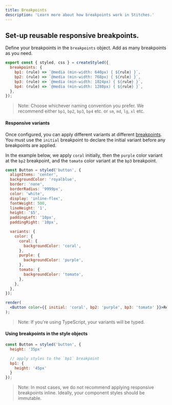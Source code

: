 ```yaml
---
title: Breakpoints
description: 'Learn more about how breakpoints work in Stitches.'
---
```


## Set-up reusable responsive breakpoints.

Define your breakpoints in the `breakpoints` object. Add as many breakpoints as you need.

```jsx
export const { styled, css } = createStyled({
  breakpoints: {
    bp1: (rule) => `@media (min-width: 640px) { ${rule} }`,
    bp2: (rule) => `@media (min-width: 768px) { ${rule} }`,
    bp3: (rule) => `@media (min-width: 1024px) { ${rule} }`,
    bp4: (rule) => `@media (min-width: 1280px) { ${rule} }`,
  },
});
```

> Note: Choose whichever naming convention you prefer. We recommend either <Code>bp1</Code>, <Code>bp2</Code>, <Code>bp3</Code>, <Code>bp4</Code> etc. or <Code>sm</Code>, <Code>md</Code>, <Code>lg</Code>, <Code>xl</Code> etc.

#### Responsive variants

Once configured, you can apply different variants at different [breakpoints](/docs/breakpoints). You must use the <Code>initial</Code> breakpoint to declare the initial variant before any breakpoints are applied.

In the example below, we apply `coral` initially, then the `purple` color variant at the `bp2` breakpoint, and the `tomato` color variant at the `bp3` breakpoint.

```jsx live manual
const Button = styled('button', {
  alignItems: 'center',
  backgroundColor: 'royalblue',
  border: 'none',
  borderRadius: '9999px',
  color: 'white',
  display: 'inline-flex',
  fontWeight: 500,
  lineHeight: '1',
  height: '$5',
  paddingLeft: '10px',
  paddingRight: '10px',

  variants: {
    color: {
      coral: {
        backgroundColor: 'coral',
      },
      purple: {
        backgroundColor: 'purple',
      },
      tomato: {
        backgroundColor: 'tomato',
      },
    },
  },
});

render(
  <Button color={{ initial: 'coral', bp2: 'purple', bp3: 'tomato' }}>Responsive button</Button>
);
```

> Note: If you're using TypeScript, your variants will be typed.

#### Using breakpoints in the style objects

```jsx
const Button = styled('button', {
  height: '35px'

  // apply styles to the `bp1` breakpoint
  bp1: {
    height: '45px'
  }
});
```

> Note: In most cases, we do not recommend applying responsive breakpoints inline. Ideally, your component styles should be immutable.
